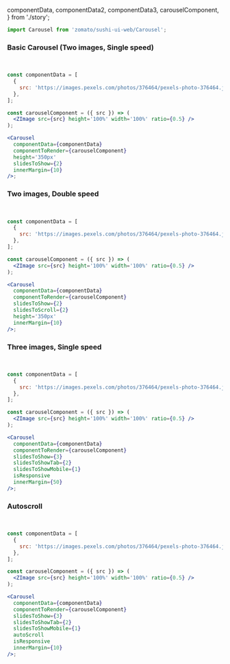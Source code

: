   componentData,
  componentData2,
  componentData3,
  carouselComponent,
} from './story';

<Meta title='Carousel' component={Carousel} />

```jsx
import Carousel from 'zomato/sushi-ui-web/Carousel';
```

### Basic Carousel (Two images, Single speed)

<br />

<Carousel
  componentData={componentData}
  componentToRender={carouselComponent}
  height='350px'
  slidesToShow={2}
  innerMargin={10}
/>

```jsx
const componentData = [
  {
    src: 'https://images.pexels.com/photos/376464/pexels-photo-376464.jpeg',
  },
];

const carouselComponent = ({ src }) => (
  <ZImage src={src} height='100%' width='100%' ratio={0.5} />
);

<Carousel
  componentData={componentData}
  componentToRender={carouselComponent}
  height='350px'
  slidesToShow={2}
  innerMargin={10}
/>;
```

### Two images, Double speed

<br />

<Carousel
  componentData={componentData}
  componentToRender={carouselComponent}
  slidesToShow={2}
  slidesToScroll={2}
  height='350px'
  innerMargin={10}
/>

```jsx
const componentData = [
  {
    src: 'https://images.pexels.com/photos/376464/pexels-photo-376464.jpeg',
  },
];

const carouselComponent = ({ src }) => (
  <ZImage src={src} height='100%' width='100%' ratio={0.5} />
);

<Carousel
  componentData={componentData}
  componentToRender={carouselComponent}
  slidesToShow={2}
  slidesToScroll={2}
  height='350px'
  innerMargin={10}
/>;
```

### Three images, Single speed

<br />

<Carousel
  componentData={componentData}
  componentToRender={carouselComponent}
  slidesToShow={3}
  slidesToShowTab={2}
  slidesToShowMobile={1}
  isResponsive
  innerMargin={50}
/>

```jsx
const componentData = [
  {
    src: 'https://images.pexels.com/photos/376464/pexels-photo-376464.jpeg',
  },
];

const carouselComponent = ({ src }) => (
  <ZImage src={src} height='100%' width='100%' ratio={0.5} />
);

<Carousel
  componentData={componentData}
  componentToRender={carouselComponent}
  slidesToShow={3}
  slidesToShowTab={2}
  slidesToShowMobile={1}
  isResponsive
  innerMargin={50}
/>;
```

### Autoscroll

<br />

<Carousel
  componentData={componentData}
  componentToRender={carouselComponent}
  slidesToShow={3}
  slidesToShowTab={2}
  slidesToShowMobile={1}
  autoScroll
  isResponsive
  innerMargin={10}
/>

```jsx
const componentData = [
  {
    src: 'https://images.pexels.com/photos/376464/pexels-photo-376464.jpeg',
  },
];

const carouselComponent = ({ src }) => (
  <ZImage src={src} height='100%' width='100%' ratio={0.5} />
);

<Carousel
  componentData={componentData}
  componentToRender={carouselComponent}
  slidesToShow={3}
  slidesToShowTab={2}
  slidesToShowMobile={1}
  autoScroll
  isResponsive
  innerMargin={10}
/>;
```
